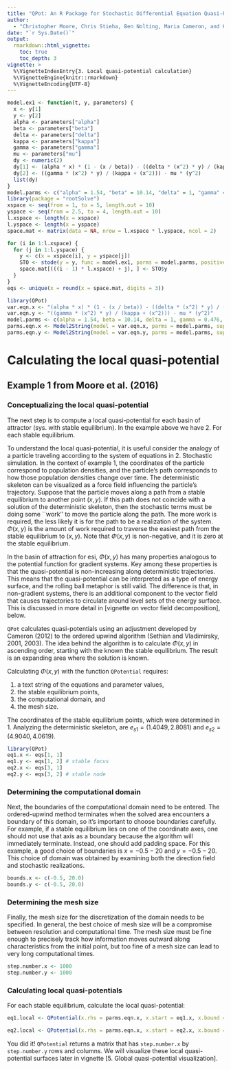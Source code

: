 ```yaml
---
title: "QPot: An R Package for Stochastic Differential Equation Quasi-Potential Analysis"
author:
  - "Christopher Moore, Chris Stieha, Ben Nolting, Maria Cameron, and Karen Abbott"
date: "`r Sys.Date()`"
output: 
  rmarkdown::html_vignette:
    toc: true
    toc_depth: 3
vignette: >
  %\VignetteIndexEntry{3. Local quasi-potential calculation}
  %\VignetteEngine{knitr::rmarkdown}
  %\VignetteEncoding{UTF-8}
---
```


```r
model.ex1 <- function(t, y, parameters) {
  x <- y[1]
  y <- y[2]
  alpha <- parameters["alpha"]
  beta <- parameters["beta"]
  delta <- parameters["delta"]
  kappa <- parameters["kappa"]
  gamma <- parameters["gamma"]
  mu <- parameters["mu"]
  dy <- numeric(2)
  dy[1] <- (alpha * x) * (1 - (x / beta)) - ((delta * (x^2) * y) / (kappa + (x^2)))
  dy[2] <- ((gamma * (x^2) * y) / (kappa + (x^2))) - mu * (y^2)
  list(dy)
}
model.parms <- c("alpha" = 1.54, "beta" = 10.14, "delta" = 1, "gamma" = 0.476, "mu" = 0.112509, "kappa" = 1)
library(package = "rootSolve")
xspace <- seq(from = 1, to = 5, length.out = 10)
yspace <- seq(from = 2.5, to = 4, length.out = 10)
l.xspace <- length(x = xspace)
l.yspace <- length(x = yspace)
space.mat <- matrix(data = NA, nrow = l.xspace * l.yspace, ncol = 2)

for (i in 1:l.xspace) {
  for (j in 1:l.yspace) {
    y <- c(x = xspace[i], y = yspace[j])
    STO <- stode(y = y, func = model.ex1, parms = model.parms, positive = T)
    space.mat[(((i - 1) * l.xspace) + j), ] <- STO$y
  }
}
eqs <- unique(x = round(x = space.mat, digits = 3))

library(QPot)
var.eqn.x <- "(alpha * x) * (1 - (x / beta)) - ((delta * (x^2) * y) / (kappa + (x^2)))"
var.eqn.y <- "((gamma * (x^2) * y) / (kappa + (x^2))) - mu * (y^2)"
model.parms <- c(alpha = 1.54, beta = 10.14, delta = 1, gamma = 0.476, kappa = 1, mu = 0.112509)
parms.eqn.x <- Model2String(model = var.eqn.x, parms = model.parms, supress.print = T)
parms.eqn.y <- Model2String(model = var.eqn.y, parms = model.parms, supress.print = T)
```

Calculating the local quasi-potential
========================================================
## Example 1 from Moore et al. (2016)
### Conceptualizing the local quasi-potential
The next step is to compute a local quasi-potential for each basin of attractor (sys. with stable equilibrium).  In the example above we have 2. For each stable equilibrium.

To understand the local quasi-potential, it is useful consider the analogy of a particle traveling according to the system of equations in 2. Stochastic simulation. In the context of example 1, the coordinates of the particle correspond to population densities, and the particle’s path corresponds to how those population densities change over time. The deterministic skeleton can be visualized as a force field influencing the particle’s trajectory. Suppose that the particle moves along a path from a stable equilibrium to another point $(x, y)$. If this path does not coincide with a solution of the deterministic skeleton, then the stochastic terms must be doing some ``work'' to move the particle along the path. The more work is required, the less likely it is for the path to be a realization of the system. $\Phi (x, y)$ is the amount of work required to traverse the easiest path from the stable equilibrium to $(x, y)$. Note that $\Phi (x, y)$ is non-negative, and it is zero at the stable equilibrium.

In the basin of attraction for esi, $\Phi (x, y)$ has many properties analogous to the potential function for gradient systems. Key among these properties is that the quasi-potential is non-increasing along deterministic trajectories. This means that the quasi-potential can be interpreted as a type of energy surface, and the rolling ball metaphor is still valid. The difference is that, in non-gradient systems, there is an additional component to the vector field that causes trajectories to circulate around level sets of the energy surface. This is discussed in more detail in [vignette on vector field decomposition], below.

`QPot` calculates quasi-potentials using an adjustment developed by Cameron (2012) to the ordered upwind algorithm (Sethian and Vladimirsky, 2001, 2003). The idea behind the algorithm is to calculate $\Phi (x, y)$ in ascending order, starting with the known the stable equilibrium. The result is an expanding area where the solution is known.

Calculating $\Phi (x, y)$ with the function `QPotential` requires:

1. a text string of the equations and parameter values,
2. the stable equilibrium points,
3. the computational domain, and
4. the mesh size.

The coordinates of the stable equilibrium points, which were determined in 1. Analyzing the deterministic skeleton, are $e_{s1} = (1.4049, 2.8081)$ and $e_{s2} = (4.9040, 4.0619)$.

```r
library(QPot)
eq1.x <- eqs[1, 1]
eq1.y <- eqs[1, 2] # stable focus
eq2.x <- eqs[3, 1]
eq2.y <- eqs[3, 2] # stable node
```

### Determining the computational domain
Next, the boundaries of the computational domain need to be entered.  The ordered-upwind method terminates when the solved area encounters a boundary of this domain, so it's important to choose boundaries carefully. For example, if a stable equilibrium lies on one of the coordinate axes, one should not use that axis as a boundary because the algorithm will immediately terminate. Instead, one should add padding space.  For this example, a good choice of boundaries is $x = -0.5-20$ and $y = -0.5-20$. This choice of domain was obtained by examining both the direction field and stochastic realizations.

```r
bounds.x <- c(-0.5, 20.0)
bounds.y <- c(-0.5, 20.0)
```

### Determining the mesh size
Finally, the mesh size for the discretization of the domain needs to be specified.  In general, the best choice of mesh size will be a compromise between resolution and computational time. The mesh size must be fine enough to precisely track how information moves outward along characteristics from the initial point, but too fine of a mesh size can lead to very long computational times.

```r
step.number.x <- 1000
step.number.y <- 1000
```

### Calculating local quasi-potentials
For each stable equilibrium, calculate the local quasi-potential:

```r
eq1.local <- QPotential(x.rhs = parms.eqn.x, x.start = eq1.x, x.bound = bounds.x, x.num.steps = step.number.x, y.rhs = parms.eqn.y, y.start = eq1.y, y.bound = bounds.y, y.num.steps = step.number.y)

eq2.local <- QPotential(x.rhs = parms.eqn.x, x.start = eq2.x, x.bound = bounds.x, x.num.steps = step.number.x, y.rhs = parms.eqn.y, y.start = eq2.y, y.bound = bounds.y, y.num.steps = step.number.y)
```

You did it!  `QPotential` returns a matrix that has `step.number.x` by `step.number.y` rows and columns.  We will visualize these local quasi-potential surfaces later in vignette [5. Global quasi-potential visualization].
